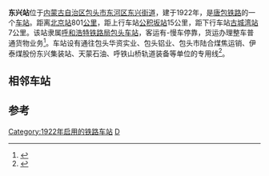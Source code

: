 {{noteTA
|1=zh-cn:始发车次; zh-hk:列車班次;
|2=zh-cn:车次; zh-hk:班次;
}}
{{Infobox China railway station
|车站名称=东兴站
|eng_name = Dongxing Railwa Station
|图片=
|图片介紹=
|车站名称拼音=Dongxingzhan
|车站位置=[[内蒙古自治区|内蒙古自治区]][[包头市|包头市]][[包头市|包头市]][[东河区|东河区]][[东兴街道_(包头市)|东兴街道]]
|坐标=
|归属=[[呼和浩特铁路局|呼和浩特铁路局]][[包头站|包头车站]]
|线路=[[唐包铁路|唐包铁路]]
|code = 12635<ref>{{cite book|title=中华人民共和国铁路车站代码（GB/T 10302-2010）|publisher=中国标准出版社|year=2010|isbn=155066140495|ignore-isbn-error=true|pages=9}}</ref>
|commercial_code = DXC
|pinyin_code = DXI
|车站等级=[[四等站_(中铁)|四等站]]
|到发线数目=
|月台数目=
}}

'''东兴站'''位于[[内蒙古自治区|内蒙古自治区]][[包头市|包头市]][[东河区|东河区]][[东兴街道_(包头市)|东兴街道]]，建于1922年，是[[唐包铁路|唐包铁路]]的一个[[铁路车站|车站]]。距离[[北京站|北京站]]801[[公里|公里]]，距上行车站[[公积坂站|公积坂站]]15公里，距下行车站[[古城湾站|古城湾站]]7公里。该站隶属[[呼和浩特铁路局|呼和浩特铁路局]][[包头站|包头车站]]，客运有{{站|包头}}-{{站|大同}}慢车停靠，货运办理整车普通货物业务<ref>{{cite book|author=吴建民|title=中国铁路旅游|publisher=中国地图出版社|year=2002|pages=39页|isbn=7-5031-3000-8}}</ref>。车站设有通往包头华资实业、包头铝业、包头市陆合煤焦运销、伊泰煤股份东兴集装站、天蒙石油、呼铁山桥轨道装备等单位的专用线<ref name="95306info">{{cite web|url=http://hyfw.95306.cn/hyinfo/action/FwcszsAction_index?type=1|title=营业站服务信息查询|publisher=中国铁路95306网|access-date=2021-05-01|archive-date=2018-09-14|archive-url=https://web.archive.org/web/20180914133603/http://hyfw.95306.cn/hyinfo/action/FwcszsAction_index?type=1|dead-url=no}}</ref>。

==相邻车站==
{{start rail box|[[中国铁路|中国铁路]]}}
{{s-inop|[[公积坂站|公积坂站]]|{{站|曹妃甸北}}方向}}
{{s-line|[[唐包铁路|唐包铁路]]<br/>←15km 东兴站 7km→}}
{{s-inop|[[古城湾站|古城湾站]]|{{站|包头}}方向}}
{{end box}}

==参考==
{{Reflist}}

{{唐包铁路}}
{{铁路车站小作品}}

[[Category:1922年启用的铁路车站|Category:1922年启用的铁路车站]]
[[Category:包头市铁路车站|D]]